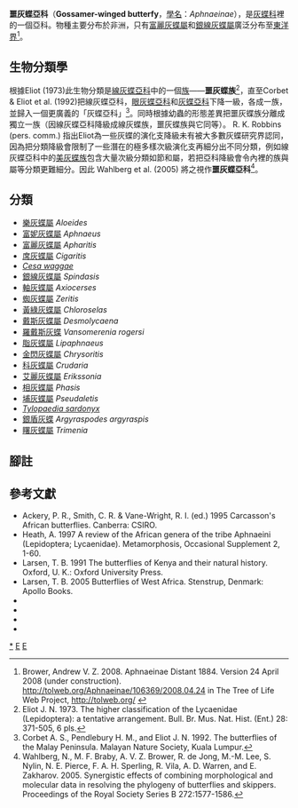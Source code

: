 {{noteTA
|G1=Butterfly
}}
{{Automatic taxobox
| taxon = Aphnaeinae
| image = Apharitis acamas acamas 1.jpg
| image_caption = [[富麗灰蝶|富麗灰蝶]]指名亞種<br />''Apharitis acamas acamas''
| authority = Distant 1884
| type_genus = [[富妮灰蝶屬|富妮灰蝶屬]]<br />''Aphnaeus''
| type_genus_authority = Hübner, [1819]
| subdivision_ranks = 屬
| subdivision = 
共20個屬，詳閱正文。
| synonyms =
}}

'''噩灰蝶亞科'''（'''Gossamer-winged butterfy'''，[[學名|學名]]：''Aphnaeinae''），是[[灰蝶科|灰蝶科]]裡的一個亞科。物種主要分布於非洲，只有[[富麗灰蝶屬|富麗灰蝶屬]]和[[銀線灰蝶屬|銀線灰蝶屬]]廣泛分布至[[東洋界|東洋界]]<ref>Brower, Andrew V. Z. 2008. Aphnaeinae Distant 1884. Version 24 April 2008 (under construction). http://tolweb.org/Aphnaeinae/106369/2008.04.24 {{Wayback|url=http://tolweb.org/Aphnaeinae/106369/2008.04.24 |date=20191130233528 }} in The Tree of Life Web Project, http://tolweb.org/ {{Wayback|url=http://tolweb.org/ |date=20110515100516 }} {{en}}</ref>。

== 生物分類學 ==
根據Eliot (1973)此生物分類是[[線灰蝶亞科|線灰蝶亞科]]中的一個[[族_(生物)|族]]——'''噩灰蝶族'''<ref>Eliot J. N. 1973. The higher classification of the Lycaenidae (Lepidoptera): a tentative arrangement. Bull. Br. Mus. Nat. Hist. (Ent.) 28: 371-505, 6 pls.</ref>，直至Corbet & Eliot et al. (1992)把線灰蝶亞科，[[眼灰蝶亞科|眼灰蝶亞科]]和[[灰蝶亞科|灰蝶亞科]]下降一級，各成一族，並歸入一個更廣義的「灰蝶亞科」<ref>Corbet A. S., Pendlebury H. M., and Eliot J. N. 1992. The butterflies of the Malay Peninsula. Malayan Nature Society, Kuala Lumpur.</ref>。同時根據幼蟲的形態差異把噩灰蝶族分離成獨立一族（因線灰蝶亞科降級成線灰蝶族，噩灰蝶族與它同等）。 R. K. Robbins (pers. comm.) 指出Eliot為一些灰蝶的演化支降級未有被大多數灰蝶研究界認同，因為把分類降級會限制了一些潛在的極多樣次級演化支再細分出不同分類，例如線灰蝶亞科中的[[美灰蝶族|美灰蝶族]]包含大量次級分類如節和屬，若把亞科降級會令內裡的族與屬等分類更難細分。因此 Wahlberg et al. (2005) 將之視作'''噩灰蝶亞科'''<ref name=w2005>Wahlberg, N., M. F. Braby, A. V. Z. Brower, R. de Jong, M.-M. Lee, S. Nylin, N. E. Pierce, F. A. H. Sperling, R. Vila, A. D. Warren, and E. Zakharov. 2005. Synergistic effects of combining morphological and molecular data in resolving the phylogeny of butterflies and skippers. Proceedings of the Royal Society Series B 272:1577-1586.</ref>。

== 分類 ==
* [[樂灰蝶屬|樂灰蝶屬]] ''Aloeides''
* [[富妮灰蝶屬|富妮灰蝶屬]] ''Aphnaeus''
* [[富麗灰蝶屬|富麗灰蝶屬]] ''Apharitis''
* [[席灰蝶屬|席灰蝶屬]] ''Cigaritis''
* ''[[Cesa_waggae|Cesa waggae]]''
* [[銀線灰蝶屬|銀線灰蝶屬]] ''Spindasis''
* [[軸灰蝶屬|軸灰蝶屬]] ''Axiocerses''
* [[蜘灰蝶屬|蜘灰蝶屬]] ''Zeritis''
* [[黃綠灰蝶屬|黃綠灰蝶屬]] ''Chloroselas''
* [[戴斯灰蝶屬|戴斯灰蝶屬]] ''Desmolycaena''
* [[羅戴斯灰蝶|羅戴斯灰蝶]] ''Vansomerenia rogersi''
* [[脂灰蝶屬|脂灰蝶屬]] ''Lipaphnaeus''
* [[金閃灰蝶屬|金閃灰蝶屬]] ''Chrysoritis''
* [[科灰蝶屬|科灰蝶屬]] ''Crudaria''
* [[艾麗灰蝶屬|艾麗灰蝶屬]] ''Erikssonia''
* [[相灰蝶屬|相灰蝶屬]] ''Phasis''
* [[埔灰蝶屬|埔灰蝶屬]] ''Pseudaletis''
* ''[[Tylopaedia_sardonyx|Tylopaedia sardonyx]]''
* [[銀盾灰蝶|銀盾灰蝶]] ''Argyraspodes argyraspis''
* [[𥌓灰蝶屬|𥌓灰蝶屬]] ''Trimenia''

== 腳註 ==
<references/>

== 參考文獻 ==
{{Commons category|Aphnaeinae}}
{{Wikispecies|Aphnaeinae}}
* Ackery, P. R., Smith, C. R. & Vane-Wright, R. I. (ed.) 1995 Carcasson's African butterflies. Canberra: CSIRO.
* Heath, A. 1997 A review of the African genera of the tribe Aphnaeini (Lepidoptera; Lycaenidae). Metamorphosis, Occasional Supplement 2, 1-60.
* Larsen, T. B. 1991 The butterflies of Kenya and their natural history. Oxford, U. K.: Oxford University Press.
* Larsen, T. B. 2005 Butterflies of West Africa. Stenstrup, Denmark: Apollo Books.
* {{Cite book | author = 呂至堅、陳建仁 | title = 蝴蝶生活史圖鑑 | location = 台灣 | publisher = 晨星出版有限公司 | date = 2014年3月23日 | pages = 208-315  | ISBN = 9789861777849 | language= zh-hant }}
* {{Cite book | author = 徐堉峰 | title = 臺灣蝴蝶圖鑑．中【灰蝶】 | location = 台灣 | publisher = 晨星出版有限公司 | date = 2013年2月10日 | ISBN = 9789861776705 | language= zh-hant }}
* {{Cite book | author = 寿建新 周尧 李宇飞 | title = 世界蝴蝶分類名錄 | location = 中國 | publisher = 陝西科學技術出版社 | date = 2006-04-01 | ISBN = 9787536936768 | language= zh-hans }}
* {{Cite book | author = 王敏、范驍凌 | title = 中國灰蝶志 | location = 中國 鄭州 | publisher = 河南科學技術出版社 | date = 2002-04 | ISBN = 7534923840 | language = zh-hans }}
{{Taxonbar}}

{{噩灰蝶亞科}}
{{蝴蝶分類}}

[[Category:噩灰蝶亞科|*]]
[[Category:灰蝶科|E]]
[[Category:1819年描述的分类群|E]]